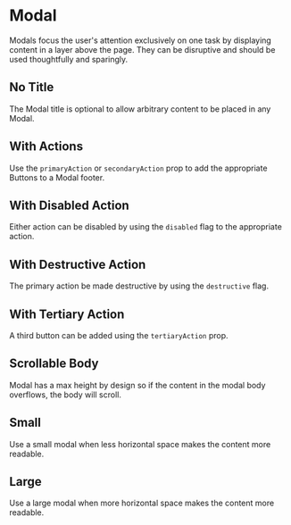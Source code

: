 

<Meta title="Overlays/Modal" component={Modal} />

# Modal

Modals focus the user's attention exclusively on one task by displaying content in a layer above the page. They can be disruptive and should be used thoughtfully and sparingly.

<Canvas>
    <Story story={stories.Default} name="Default" />
</Canvas>

<ArgsTable story="Default" />

## No Title

The Modal title is optional to allow arbitrary content to be placed in any Modal.

<Canvas>
    <Story story={stories.NoTitle} />
</Canvas>

## With Actions

Use the `primaryAction` or `secondaryAction` prop to add the appropriate Buttons to a Modal footer.

<Canvas>
    <Story story={stories.WithActions} />
</Canvas>

## With Disabled Action

Either action can be disabled by using the `disabled` flag to the appropriate action.

<Canvas>
    <Story story={stories.WithDisabledAction} />
</Canvas>

## With Destructive Action

The primary action be made destructive by using the `destructive` flag.

<Canvas>
    <Story story={stories.WithDestructiveAction} />
</Canvas>

## With Tertiary Action

A third button can be added using the `tertiaryAction` prop.

<Canvas>
    <Story story={stories.WithTertiaryAction} />
</Canvas>

## Scrollable Body

Modal has a max height by design so if the content in the modal body overflows, the body will scroll.

<Canvas>
    <Story story={stories.Scrollable} />
</Canvas>

## Small

Use a small modal when less horizontal space makes the content more readable.

<Canvas>
    <Story story={stories.Small} />
</Canvas>

## Large

Use a large modal when more horizontal space makes the content more readable.

<Canvas>
    <Story story={stories.Large} />
</Canvas>
